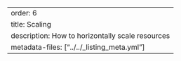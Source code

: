 ---
order: 6
title: Scaling
description: How to horizontally scale resources 
metadata-files: ["../../_listing_meta.yml"]
---